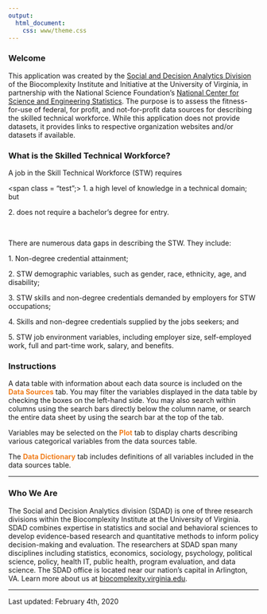 ```yaml
---
output:
  html_document:
    css: www/theme.css
---
```

<script src="//use.typekit.net/tgy5tlj.js"></script>
<script>try{Typekit.load();}catch(e){}</script>
### Welcome
This application was created by the [Social and Decision Analytics Division](https://biocomplexity.virginia.edu/social-decision-analytics) of the Biocomplexity Institute and Initiative at the University of Virginia, in partnership with the National Science Foundation's [National Center for Science and Engineering Statistics](https://www.nsf.gov/statistics/). The purpose is to assess the fitness-for-use of federal, for profit, and not-for-profit  data sources for describing the skilled technical workforce. While this application does not provide datasets, it provides links to respective organization websites and/or datasets if available.

<div class = "blue">
<h3> What is the Skilled Technical Workforce?</h3>
<p>A job in the Skill Technical Workforce (STW) requires</p> 

<p><span class = "test";> 1. </span> a high level of knowledge in a technical domain; but</p>

<p><span class = "test"> 2. </span> does not require a bachelor's degree for entry.</p> 
<p style= "white-space: pre;">     
</p>
<p>There are numerous data gaps in describing the STW. They include:</p>

<p><span class = "test"> 1. </span> Non-degree credential attainment;</p>
  
<p><span class = "test"> 2. </span> STW demographic variables, such as gender, race, ethnicity, age, and disability;</p>
  
<p><span class = "test"> 3. </span> STW skills and non-degree credentials demanded by employers for STW occupations;</p>
  
<p><span class = "test"> 4. </span> Skills and non-degree credentials supplied by the jobs seekers; and</p>

<p><span class = "test"> 5. </span> STW job environment variables, including employer size, self-employed work, full and part-time work, salary, and benefits.</p>

</div>

### Instructions
A data table with information about each data source is included on the <span style="color:#F17E1D; font-weight: bold">Data Sources</span> tab. You may filter the variables displayed in the data table by checking the boxes on the left-hand side. You may also search within columns using the search bars directly below the column name, or search the entire data sheet by using the search bar at the top of the tab.

Variables may be selected on the <span style="color:#F17E1D; font-weight: bold">Plot</span> tab to display charts describing various categorical variables from the data sources table. 

The <span style="color:#F17E1D; font-weight: bold">Data Dictionary</span> tab includes definitions of all variables included in the data sources table.


***

### Who We Are
The Social and Decision Analytics division (SDAD) is one of three research divisions within the Biocomplexity Institute at the University of Virginia. SDAD combines expertise in statistics and social and behavioral sciences to develop evidence-based research and quantitative methods to inform policy decision-making and evaluation. The researchers at SDAD span many disciplines including statistics, economics, sociology, psychology, political science, policy, health IT, public health, program evaluation, and data science. The SDAD office is located near our nation's capital in Arlington, VA. Learn more about us at [biocomplexity.virginia.edu](https://biocomplexity.virginia.edu/). 

***
<span class = "update">Last updated: February 4th, 2020</span>

